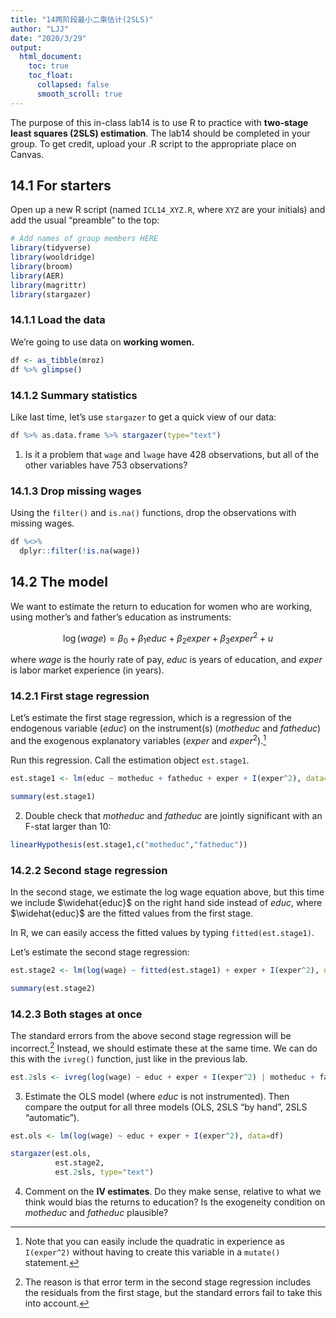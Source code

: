 ```yaml
---
title: "14两阶段最小二乘估计(2SLS)"
author: "LJJ"
date: "2020/3/29"
output: 
  html_document:
    toc: true
    toc_float:
      collapsed: false
      smooth_scroll: true
---
```


The purpose of this in-class lab14 is to use R to practice with **two-stage least squares (2SLS) estimation**. The lab14 should be completed in your group. To get credit, upload your .R script to the appropriate place on Canvas.

## 14.1 For starters

Open up a new R script (named `ICL14_XYZ.R`, where `XYZ` are your initials) and add the usual "preamble" to the top:

```r
# Add names of group members HERE
library(tidyverse)
library(wooldridge)
library(broom)
library(AER)
library(magrittr)
library(stargazer)
```

### 14.1.1 Load the data

We're going to use data on **working women.**

```r
df <- as_tibble(mroz)
df %>% glimpse()
```

### 14.1.2 Summary statistics

Like last time, let's use `stargazer` to get a quick view of our data:

```r
df %>% as.data.frame %>% stargazer(type="text")
```

1. Is it a problem that `wage` and `lwage` have 428 observations, but all of the other variables have 753 observations?

### 14.1.3 Drop missing wages

Using the `filter()` and `is.na()` functions, drop the observations with missing wages. 

```r
df %<>% 
  dplyr::filter(!is.na(wage))
```

## 14.2 The model

We want to estimate the return to education for women who are working, using mother's and father's education as instruments:

$$
\log(wage) = \beta_0 + \beta_1 educ + \beta_2 exper + \beta_3 exper^2 + u
$$

where $wage$ is the hourly rate of pay, $educ$ is years of education, and $exper$ is labor market experience (in years).

### 14.2.1 First stage regression

Let's estimate the first stage regression, which is a regression of the endogenous variable ($educ$) on the instrument(s) ($motheduc$ and $fatheduc$) and the exogenous explanatory variables ($exper$ and $exper^2$).[^1]

Run this regression. Call the estimation object `est.stage1`.

```r
est.stage1 <- lm(educ ~ motheduc + fatheduc + exper + I(exper^2), data=df)
```

```r
summary(est.stage1)
```

2. Double check that $motheduc$ and $fatheduc$ are jointly significant with an F-stat larger than 10:

```r
linearHypothesis(est.stage1,c("motheduc","fatheduc"))
```

### 14.2.2 Second stage regression

In the second stage, we estimate the log wage equation above, but this time we include $\widehat{educ}$ on the right hand side instead of $educ$, where $\widehat{educ}$ are the fitted values from the first stage.

In R, we can easily access the fitted values by typing `fitted(est.stage1)`.

Let's estimate the second stage regression:

```r
est.stage2 <- lm(log(wage) ~ fitted(est.stage1) + exper + I(exper^2), data=df)
```

```r
summary(est.stage2)
```

### 14.2.3 Both stages at once

The standard errors from the above second stage regression will be incorrect.[^2] Instead, we should estimate these at the same time. We can do this with the `ivreg()` function, just like in the previous lab.

```r
est.2sls <- ivreg(log(wage) ~ educ + exper + I(exper^2) | motheduc + fatheduc + exper + I(exper^2), data=df)
```

3. Estimate the OLS model (where $educ$ is not instrumented). Then compare the output for all three models (OLS, 2SLS "by hand", 2SLS "automatic").

```r
est.ols <- lm(log(wage) ~ educ + exper + I(exper^2), data=df)
```

```r
stargazer(est.ols,
          est.stage2,
          est.2sls, type="text")
```

4. Comment on the **IV estimates**. Do they make sense, relative to what we think would bias the returns to education? Is the exogeneity condition on $motheduc$ and $fatheduc$ plausible?

[^1]: Note that you can easily include the quadratic in experience as `I(exper^2)` without having to create this variable in a `mutate()` statement.
[^2]: The reason is that error term in the second stage regression includes the residuals from the first stage, but the standard errors fail to take this into account.





